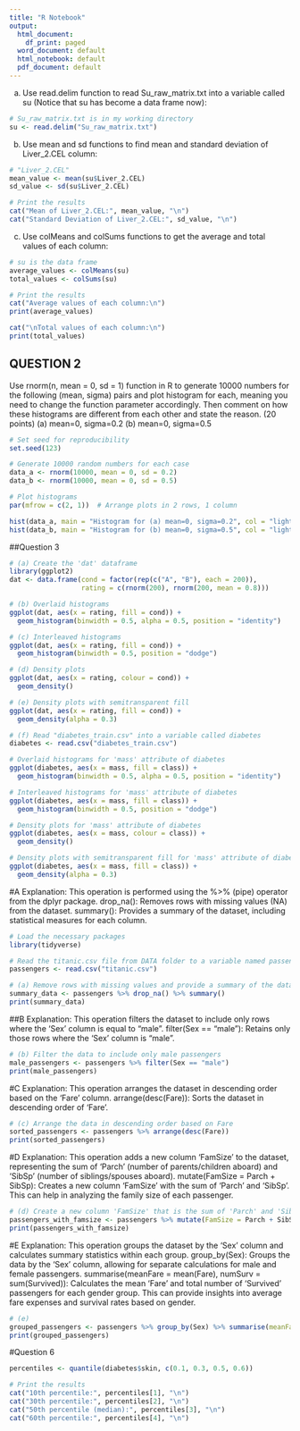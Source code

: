 ---
title: "R Notebook"
output:
  html_document:
    df_print: paged
  word_document: default
  html_notebook: default
  pdf_document: default
---


(a) Use read.delim function to read Su_raw_matrix.txt into a variable called su (Notice that su has become a data frame now):

```{r}
# Su_raw_matrix.txt is in my working directory
su <- read.delim("Su_raw_matrix.txt")

```

(b) Use mean and sd functions to find mean and standard deviation of Liver_2.CEL column:

```{r}
# "Liver_2.CEL"
mean_value <- mean(su$Liver_2.CEL)
sd_value <- sd(su$Liver_2.CEL)

# Print the results
cat("Mean of Liver_2.CEL:", mean_value, "\n")
cat("Standard Deviation of Liver_2.CEL:", sd_value, "\n")

```
(c) Use colMeans and colSums functions to get the average and total values of each column:

```{r}
# su is the data frame
average_values <- colMeans(su)
total_values <- colSums(su)

# Print the results
cat("Average values of each column:\n")
print(average_values)

cat("\nTotal values of each column:\n")
print(total_values)

```
## QUESTION 2
Use rnorm(n, mean = 0, sd = 1) function in R to generate 10000 numbers for the following (mean, sigma) pairs
and plot histogram for each, meaning you need to change the function parameter accordingly. Then comment on how
these histograms are different from each other and state the reason. (20 points)
(a) mean=0, sigma=0.2
(b) mean=0, sigma=0.5

```{r}
# Set seed for reproducibility
set.seed(123)

# Generate 10000 random numbers for each case
data_a <- rnorm(10000, mean = 0, sd = 0.2)
data_b <- rnorm(10000, mean = 0, sd = 0.5)

# Plot histograms
par(mfrow = c(2, 1))  # Arrange plots in 2 rows, 1 column

hist(data_a, main = "Histogram for (a) mean=0, sigma=0.2", col = "lightblue", breaks = 30)
hist(data_b, main = "Histogram for (b) mean=0, sigma=0.5", col = "lightgreen", breaks = 30)

```

##Question 3
```{r}
# (a) Create the 'dat' dataframe
library(ggplot2)
dat <- data.frame(cond = factor(rep(c("A", "B"), each = 200)),
                  rating = c(rnorm(200), rnorm(200, mean = 0.8)))
```


```{r}
# (b) Overlaid histograms
ggplot(dat, aes(x = rating, fill = cond)) +
  geom_histogram(binwidth = 0.5, alpha = 0.5, position = "identity")
```

```{r}
# (c) Interleaved histograms
ggplot(dat, aes(x = rating, fill = cond)) +
  geom_histogram(binwidth = 0.5, position = "dodge")
```


```{r}
# (d) Density plots
ggplot(dat, aes(x = rating, colour = cond)) +
  geom_density()
```


```{r}
# (e) Density plots with semitransparent fill
ggplot(dat, aes(x = rating, fill = cond)) +
  geom_density(alpha = 0.3)
```


```{r}
# (f) Read "diabetes_train.csv" into a variable called diabetes
diabetes <- read.csv("diabetes_train.csv")

# Overlaid histograms for 'mass' attribute of diabetes
ggplot(diabetes, aes(x = mass, fill = class)) +
  geom_histogram(binwidth = 0.5, alpha = 0.5, position = "identity")
```


```{r}
# Interleaved histograms for 'mass' attribute of diabetes
ggplot(diabetes, aes(x = mass, fill = class)) +
  geom_histogram(binwidth = 0.5, position = "dodge")


```


```{r}
# Density plots for 'mass' attribute of diabetes
ggplot(diabetes, aes(x = mass, colour = class)) +
  geom_density()

```


```{r}

# Density plots with semitransparent fill for 'mass' attribute of diabetes
ggplot(diabetes, aes(x = mass, fill = class)) +
  geom_density(alpha = 0.3)
```
#A
Explanation: This operation is performed using the %>% (pipe) operator from the dplyr package.
drop_na(): Removes rows with missing values (NA) from the dataset.
summary(): Provides a summary of the dataset, including statistical measures for each column.
```{r}
# Load the necessary packages
library(tidyverse)

# Read the titanic.csv file from DATA folder to a variable named passengers
passengers <- read.csv("titanic.csv")

# (a) Remove rows with missing values and provide a summary of the dataset
summary_data <- passengers %>% drop_na() %>% summary()
print(summary_data)

```
##B
Explanation: This operation filters the dataset to include only rows where the 'Sex' column is equal to "male".
filter(Sex == "male"): Retains only those rows where the 'Sex' column is "male".

```{r}

# (b) Filter the data to include only male passengers
male_passengers <- passengers %>% filter(Sex == "male")
print(male_passengers)
```
#C
Explanation: This operation arranges the dataset in descending order based on the 'Fare' column.
arrange(desc(Fare)): Sorts the dataset in descending order of 'Fare'.

```{r}
# (c) Arrange the data in descending order based on Fare
sorted_passengers <- passengers %>% arrange(desc(Fare))
print(sorted_passengers)

```
#D
Explanation: This operation adds a new column 'FamSize' to the dataset, representing the sum of 'Parch' (number of parents/children aboard) and 'SibSp' (number of siblings/spouses aboard).
mutate(FamSize = Parch + SibSp): Creates a new column 'FamSize' with the sum of 'Parch' and 'SibSp'. This can help in analyzing the family size of each passenger.

```{r}
# (d) Create a new column 'FamSize' that is the sum of 'Parch' and 'SibSp'
passengers_with_famsize <- passengers %>% mutate(FamSize = Parch + SibSp)
print(passengers_with_famsize)
```

#E
Explanation: This operation groups the dataset by the 'Sex' column and calculates summary statistics within each group.
group_by(Sex): Groups the data by the 'Sex' column, allowing for separate calculations for male and female passengers.
summarise(meanFare = mean(Fare), numSurv = sum(Survived)): Calculates the mean 'Fare' and total number of 'Survived' passengers for each gender group. This can provide insights into average fare expenses and survival rates based on gender.
```{r}
# (e) 
grouped_passengers <- passengers %>% group_by(Sex) %>% summarise(meanFare = mean(Fare), numSurv = sum(Survived))
print(grouped_passengers)
```

#Question 6
```{r}
percentiles <- quantile(diabetes$skin, c(0.1, 0.3, 0.5, 0.6))

# Print the results
cat("10th percentile:", percentiles[1], "\n")
cat("30th percentile:", percentiles[2], "\n")
cat("50th percentile (median):", percentiles[3], "\n")
cat("60th percentile:", percentiles[4], "\n")
```


```{r}
```

